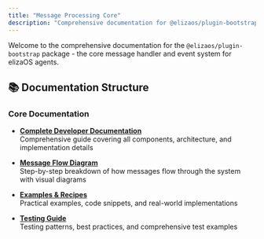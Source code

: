 ```yaml
---
title: "Message Processing Core"
description: "Comprehensive documentation for @elizaos/plugin-bootstrap - the core message handler and event system for elizaOS agents"
---
```


Welcome to the comprehensive documentation for the `@elizaos/plugin-bootstrap` package - the core message handler and event system for elizaOS agents.

## 📚 Documentation Structure

### Core Documentation

- **[Complete Developer Documentation](/plugin-registry/bootstrap/complete-documentation)**  
  Comprehensive guide covering all components, architecture, and implementation details

- **[Message Flow Diagram](/plugin-registry/bootstrap/message-flow)**  
  Step-by-step breakdown of how messages flow through the system with visual diagrams

- **[Examples & Recipes](/plugin-registry/bootstrap/examples)**  
  Practical examples, code snippets, and real-world implementations

- **[Testing Guide](/plugin-registry/bootstrap/testing-guide)**  
  Testing patterns, best practices, and comprehensive test examples

